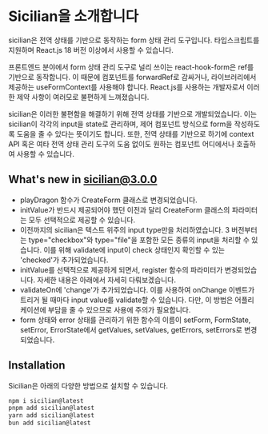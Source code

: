 # Sicilian을 소개합니다

sicilian은 전역 상태를 기반으로 동작하는 form 상태 관리 도구입니다. 타입스크립트를 지원하며 React.js 18 버전 이상에서 사용할 수 있습니다.

프론트엔드 분야에서 form 상태 관리 도구로 널리 쓰이는 react-hook-form은 ref를 기반으로 동작합니다. 이 때문에 컴포넌트를 forwardRef로 감싸거나, 라이브러리에서 제공하는 useFormContext를 사용해야 합니다. React.js를 사용하는 개발자로서 이러한 제약 사항이 여러모로 불편하게 느껴졌습니다.

sicilian은 이러한 불편함을 해결하기 위해 전역 상태를 기반으로 개발되었습니다. 이는 sicilian이 각각의 input을 state로 관리하며, 제어 컴포넌트 방식으로 form을 작성하도록 도움을 줄 수 있다는 뜻이기도 합니다. 또한, 전역 상태를 기반으로 하기에 context API 혹은 여타 전역 상태 관리 도구의 도움 없이도 원하는 컴포넌트 어디에서나 호출하여 사용할 수 있습니다.

##  What's new in sicilian@3.0.0

* playDragon 함수가 CreateForm 클래스로 변경되었습니다.
* initValue가 반드시 제공되어야 했던 이전과 달리 CreateForm 클래스의 파라미터는 모두 선택적으로 제공할 수 있습니다.
* 이전까지의 sicilian은 텍스트 위주의 input type만을 처리하였습니다. 3 버전부터는 type="checkbox"와 type="file"을 포함한 모든 종류의 input을 처리할 수 있습니다. 이를 위해 validate에 input이 check 상태인지 확인할 수 있는 'checked'가 추가되었습니다.
* initValue를 선택적으로 제공하게 되면서, register 함수의 파라미터가 변경되었습니다. 자세한 내용은 아래에서 자세히 다뤄보겠습니다.
* validateOn에 'change'가 추가되었습니다. 이를 사용하여 onChange 이벤트가 트리거 될 때마다 input value를 validate할 수 있습니다. 다만, 이 방법은 어플리케이션에 부담을 줄 수 있으므로 사용에 주의가 필요합니다.
* form 상태와 error 상태를 관리하기 위한 함수의 이름이 setForm, FormState, setError, ErrorState에서 getValues, setValues, getErrors, setErrors로 변경되었습니다.

## Installation

Sicilian은 아래의 다양한 방법으로 설치할 수 있습니다.

```bash
npm i sicilian@latest
pnpm add sicilian@latest
yarn add sicilian@latest
bun add sicilian@latest
```
